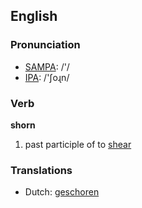==English==

===Pronunciation===
*[[w:SAMPA|SAMPA]]: /'/
*[[w:IPA|IPA]]: /'ʃoɻn/

===Verb===
'''shorn'''

# past participle of to [[shear]]

===Translations===
*Dutch: [[geschoren]]